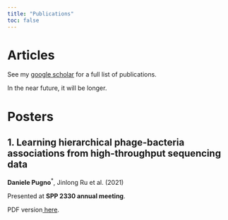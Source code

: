 ```yaml
---
title: "Publications"
toc: false
---
```


# Articles
::: {.callout-tip}
See my [google scholar](https://scholar.google.com/citations?user=nb-hlxMAAAAJ&hl=it) for a full list of publications.
:::

In the near future, it will be longer.


# Posters 


## 1. Learning hierarchical phage-bacteria associations from high-throughput sequencing data
  
**Daniele Pugno**^\*^, Jinlong Ru et al. (2021) 

Presented at **SPP 2330 annual meeting**. 

<p>PDF version<a href="pdfs/Poster_MUDS_Daniele6.pdf"> here</a>.</p> 





